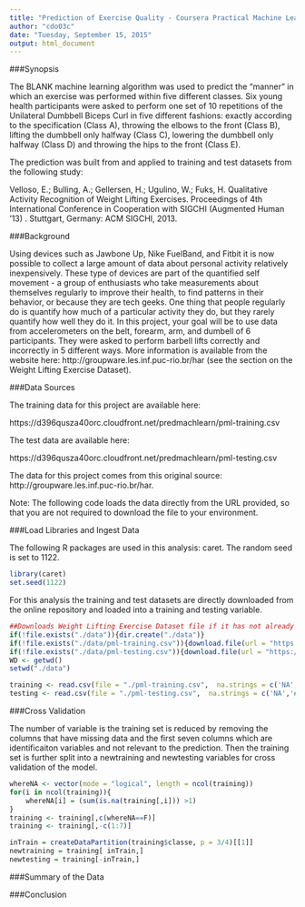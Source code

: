 ```yaml
---
title: "Prediction of Exercise Quality - Coursera Practical Machine Learning Final Project"
author: "cdo03c"
date: "Tuesday, September 15, 2015"
output: html_document
---
```


###Synopsis

The BLANK machine learning algorithm was used to predict the "manner" in which an exercise was performed within five different classes. Six young health participants were asked to perform one set of 10 repetitions of the Unilateral Dumbbell Biceps Curl in five different fashions: exactly according to the specification (Class A), throwing the elbows to the front (Class B), lifting the dumbbell only halfway (Class C), lowering the dumbbell only halfway (Class D) and throwing the hips to the front (Class E).

The prediction was built from and applied to training and test datasets from the following study:

Velloso, E.; Bulling, A.; Gellersen, H.; Ugulino, W.; Fuks, H. Qualitative Activity Recognition of Weight Lifting Exercises. Proceedings of 4th International Conference in Cooperation with SIGCHI (Augmented Human '13) . Stuttgart, Germany: ACM SIGCHI, 2013.

###Background

Using devices such as Jawbone Up, Nike FuelBand, and Fitbit it is now possible to collect a large amount of data about personal activity relatively inexpensively. These type of devices are part of the quantified self movement - a group of enthusiasts who take measurements about themselves regularly to improve their health, to find patterns in their behavior, or because they are tech geeks. One thing that people regularly do is quantify how much of a particular activity they do, but they rarely quantify how well they do it. In this project, your goal will be to use data from accelerometers on the belt, forearm, arm, and dumbell of 6 participants. They were asked to perform barbell lifts correctly and incorrectly in 5 different ways. More information is available from the website here: http://groupware.les.inf.puc-rio.br/har (see the section on the Weight Lifting Exercise Dataset). 


###Data Sources

The training data for this project are available here:

https://d396qusza40orc.cloudfront.net/predmachlearn/pml-training.csv

The test data are available here:

https://d396qusza40orc.cloudfront.net/predmachlearn/pml-testing.csv

The data for this project comes from this original source: http://groupware.les.inf.puc-rio.br/har.

Note: The following code loads the data directly from the URL provided, so that you are not required to download the file to your environment.

###Load Libraries and Ingest Data

The following R packages are used in this analysis: caret.  The random seed is set to 1122.

```r
library(caret)
set.seed(1122)
```

For this analysis the training and test datasets are directly downloaded from the online repository and loaded into a training and testing variable.

```r
##Downloads Weight Lifting Exercise Dataset file if it has not already been downloaded and redirects the working directory to where the data is stored.
if(!file.exists("./data")){dir.create("./data")}
if(!file.exists("./data/pml-training.csv")){download.file(url = "https://d396qusza40orc.cloudfront.net/predmachlearn/pml-training.csv", destfile = "./data/pml-training.csv")}
if(!file.exists("./data/pml-testing.csv")){download.file(url = "https://d396qusza40orc.cloudfront.net/predmachlearn/pml-testing.csv", destfile = "./data/pml-testing.csv")}
WD <- getwd()
setwd("./data")

training <- read.csv(file = "./pml-training.csv",  na.strings = c('NA','#DIV/0!',''))
testing <- read.csv(file = "./pml-testing.csv",  na.strings = c('NA','#DIV/0!',''))
```

###Cross Validation

The number of variable is the training set is reduced by removing the columns that have missing data and the first seven columns which are identificaiton variables and not relevant to the prediction.  Then the training set is further split into a newtraining and newtesting variables for cross validation of the model.
```r
whereNA <- vector(mode = "logical", length = ncol(training))
for(i in ncol(training)){
    whereNA[i] = (sum(is.na(training[,i])) >1) 
}
training <- training[,c(whereNA==F)]
training <- training[,-c(1:7)]

inTrain = createDataPartition(training$classe, p = 3/4)[[1]]
newtraining = training[ inTrain,]
newtesting = training[-inTrain,]
```

###Summary of the Data

###Conclusion